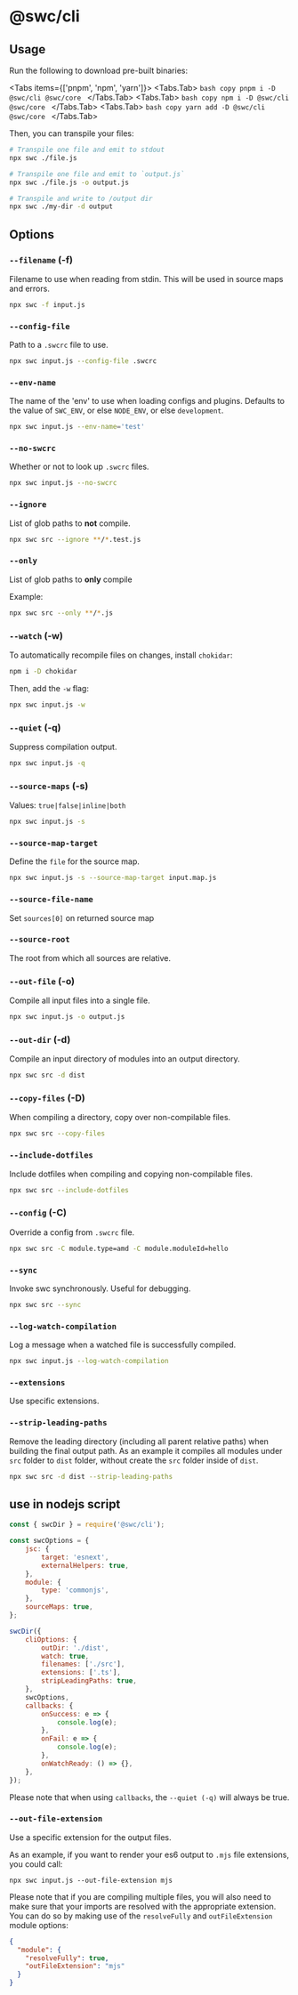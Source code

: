 
# @swc/cli

## Usage

Run the following to download pre-built binaries:

<Tabs items={['pnpm', 'npm', 'yarn']}>
  <Tabs.Tab>
    ```bash copy
    pnpm i -D @swc/cli @swc/core
    ```
  </Tabs.Tab>
  <Tabs.Tab>
    ```bash copy
    npm i -D @swc/cli @swc/core
    ```
  </Tabs.Tab>
  <Tabs.Tab>
    ```bash copy
    yarn add -D @swc/cli @swc/core
    ```
  </Tabs.Tab>
</Tabs>

Then, you can transpile your files:

```sh
# Transpile one file and emit to stdout
npx swc ./file.js

# Transpile one file and emit to `output.js`
npx swc ./file.js -o output.js

# Transpile and write to /output dir
npx swc ./my-dir -d output
```

## Options

### `--filename` (-f)

Filename to use when reading from stdin. This will be used in source maps and errors.

```sh
npx swc -f input.js
```

### `--config-file`

Path to a `.swcrc` file to use.

```sh
npx swc input.js --config-file .swcrc
```

### `--env-name`

The name of the 'env' to use when loading configs and plugins. Defaults to the value of `SWC_ENV`, or else `NODE_ENV`, or else `development`.

```sh
npx swc input.js --env-name='test'
```

### `--no-swcrc`

Whether or not to look up `.swcrc` files.

```sh
npx swc input.js --no-swcrc
```

### `--ignore`

List of glob paths to **not** compile.

```sh
npx swc src --ignore **/*.test.js
```

### `--only`

List of glob paths to **only** compile

Example:

```sh
npx swc src --only **/*.js
```

### `--watch` (-w)

To automatically recompile files on changes, install `chokidar`:

```sh
npm i -D chokidar
```

Then, add the `-w` flag:

```sh
npx swc input.js -w
```

### `--quiet` (-q)

Suppress compilation output.

```sh
npx swc input.js -q
```

### `--source-maps` (-s)

Values: `true|false|inline|both`

```sh
npx swc input.js -s
```

### `--source-map-target`

Define the `file` for the source map.

```sh
npx swc input.js -s --source-map-target input.map.js
```

### `--source-file-name`

Set `sources[0]` on returned source map

### `--source-root`

The root from which all sources are relative.

### `--out-file` (-o)

Compile all input files into a single file.

```sh
npx swc input.js -o output.js
```

### `--out-dir` (-d)

Compile an input directory of modules into an output directory.

```sh
npx swc src -d dist
```

### `--copy-files` (-D)

When compiling a directory, copy over non-compilable files.

```sh
npx swc src --copy-files
```

### `--include-dotfiles`

Include dotfiles when compiling and copying non-compilable files.

```sh
npx swc src --include-dotfiles
```

### `--config` (-C)

Override a config from `.swcrc` file.

```sh
npx swc src -C module.type=amd -C module.moduleId=hello
```

### `--sync`

Invoke swc synchronously. Useful for debugging.

```sh
npx swc src --sync
```

### `--log-watch-compilation`

Log a message when a watched file is successfully compiled.

```sh
npx swc input.js --log-watch-compilation
```

### `--extensions`

Use specific extensions.

### `--strip-leading-paths`

Remove the leading directory (including all parent relative paths) when building the final output path. As an example it compiles all modules under `src` folder to `dist` folder, without create the `src` folder inside of `dist`.

```sh
npx swc src -d dist --strip-leading-paths
```

## use in nodejs script

```js
const { swcDir } = require('@swc/cli');

const swcOptions = {
    jsc: {
        target: 'esnext',
        externalHelpers: true,
    },
    module: {
        type: 'commonjs',
    },
    sourceMaps: true,
};

swcDir({
    cliOptions: {
        outDir: './dist',
        watch: true,
        filenames: ['./src'],
        extensions: ['.ts'],
        stripLeadingPaths: true,
    },
    swcOptions,
    callbacks: {
        onSuccess: e => {
            console.log(e);
        },
        onFail: e => {
            console.log(e);
        },
        onWatchReady: () => {},
    },
});
```

Please note that when using `callbacks`, the `--quiet (-q)` will always be true.

### `--out-file-extension`

Use a specific extension for the output files.

As an example, if you want to render your es6 output to `.mjs` file extensions, you could call:

```shell
npx swc input.js --out-file-extension mjs
```

Please note that if you are compiling multiple files, you will also need to make sure that your imports are resolved with the appropriate
extension. You can do so by making use of the `resolveFully` and `outFileExtension` module options:

```json
{
  "module": {
    "resolveFully": true,
    "outFileExtension": "mjs"
  }
}
```
